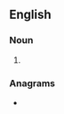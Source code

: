 ==English==

===Noun===
{{head|en|noun form}}

# {{plural of|cytometer|lang=en}}

===Anagrams===
* {{anagrams|en|a=ceemorstty|cystometer|metrocytes}}